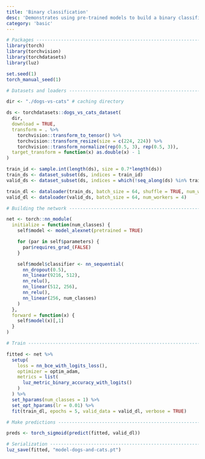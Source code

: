 ```yaml
---
title: 'Binary classification'
desc: 'Demonstrates using pre-trained models to build a binary classification model.'
category: 'basic'
---
```


```r
# Packages ----------------------------------------------------------------
library(torch)
library(torchvision)
library(torchdatasets)
library(luz)

set.seed(1)
torch_manual_seed(1)

# Datasets and loaders ----------------------------------------------------

dir <- "./dogs-vs-cats" # caching directory

ds <- torchdatasets::dogs_vs_cats_dataset(
  dir,
  download = TRUE,
  transform = . %>%
    torchvision::transform_to_tensor() %>%
    torchvision::transform_resize(size = c(224, 224)) %>% 
    torchvision::transform_normalize(rep(0.5, 3), rep(0.5, 3)),
  target_transform = function(x) as.double(x) - 1
)

train_id <- sample.int(length(ds), size = 0.7*length(ds))
train_ds <- dataset_subset(ds, indices = train_id)
valid_ds <- dataset_subset(ds, indices = which(!seq_along(ds) %in% train_id))

train_dl <- dataloader(train_ds, batch_size = 64, shuffle = TRUE, num_workers = 4)
valid_dl <- dataloader(valid_ds, batch_size = 64, num_workers = 4)

# Building the network ---------------------------------------------------

net <- torch::nn_module(
  initialize = function(num_classes) {
    self$model <- model_alexnet(pretrained = TRUE)

    for (par in self$parameters) {
      par$requires_grad_(FALSE)
    }

    self$model$classifier <- nn_sequential(
      nn_dropout(0.5),
      nn_linear(9216, 512),
      nn_relu(),
      nn_linear(512, 256),
      nn_relu(),
      nn_linear(256, num_classes)
    )
  },
  forward = function(x) {
    self$model(x)[,1]
  }
)

# Train -------------------------------------------------------------------

fitted <- net %>%
  setup(
    loss = nn_bce_with_logits_loss(),
    optimizer = optim_adam,
    metrics = list(
      luz_metric_binary_accuracy_with_logits()
    )
  ) %>%
  set_hparams(num_classes = 1) %>%
  set_opt_hparams(lr = 0.01) %>%
  fit(train_dl, epochs = 5, valid_data = valid_dl, verbose = TRUE)

# Make predictions --------------------------------------------------------

preds <- torch_sigmoid(predict(fitted, valid_dl))

# Serialization -----------------------------------------------------------
luz_save(fitted, "model-dogs-and-cats.pt")
```


